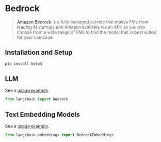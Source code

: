 # Bedrock

>[Amazon Bedrock](https://aws.amazon.com/bedrock/) is a fully managed service that makes FMs from leading AI startups and Amazon available via an API, so you can choose from a wide range of FMs to find the model that is best suited for your use case.

## Installation and Setup

```bash
pip install boto3
```

## LLM

See a [usage example](/docs/modules/model_io/models/llms/integrations/bedrock.html).

```python
from langchain import Bedrock
```

## Text Embedding Models

See a [usage example](/docs/modules/data_io/text_embedding/integrations/bedrock.html).
```python
from langchain.embeddings import BedrockEmbeddings
```
